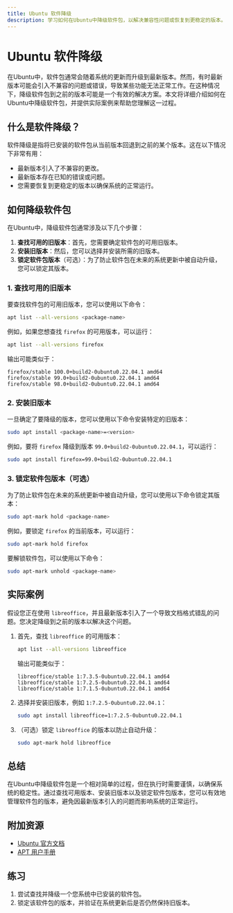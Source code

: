 ```yaml
---
title: Ubuntu 软件降级
description: 学习如何在Ubuntu中降级软件包，以解决兼容性问题或恢复到更稳定的版本。
---
```


# Ubuntu 软件降级

在Ubuntu中，软件包通常会随着系统的更新而升级到最新版本。然而，有时最新版本可能会引入不兼容的问题或错误，导致某些功能无法正常工作。在这种情况下，降级软件包到之前的版本可能是一个有效的解决方案。本文将详细介绍如何在Ubuntu中降级软件包，并提供实际案例来帮助您理解这一过程。

## 什么是软件降级？

软件降级是指将已安装的软件包从当前版本回退到之前的某个版本。这在以下情况下非常有用：

- 最新版本引入了不兼容的更改。
- 最新版本存在已知的错误或问题。
- 您需要恢复到更稳定的版本以确保系统的正常运行。

## 如何降级软件包

在Ubuntu中，降级软件包通常涉及以下几个步骤：

1. **查找可用的旧版本**：首先，您需要确定软件包的可用旧版本。
2. **安装旧版本**：然后，您可以选择并安装所需的旧版本。
3. **锁定软件包版本**（可选）：为了防止软件包在未来的系统更新中被自动升级，您可以锁定其版本。

### 1. 查找可用的旧版本

要查找软件包的可用旧版本，您可以使用以下命令：

```bash
apt list --all-versions <package-name>
```

例如，如果您想查找 `firefox` 的可用版本，可以运行：

```bash
apt list --all-versions firefox
```

输出可能类似于：

```plaintext
firefox/stable 100.0+build2-0ubuntu0.22.04.1 amd64
firefox/stable 99.0+build2-0ubuntu0.22.04.1 amd64
firefox/stable 98.0+build2-0ubuntu0.22.04.1 amd64
```

### 2. 安装旧版本

一旦确定了要降级的版本，您可以使用以下命令安装特定的旧版本：

```bash
sudo apt install <package-name>=<version>
```

例如，要将 `firefox` 降级到版本 `99.0+build2-0ubuntu0.22.04.1`，可以运行：

```bash
sudo apt install firefox=99.0+build2-0ubuntu0.22.04.1
```

### 3. 锁定软件包版本（可选）

为了防止软件包在未来的系统更新中被自动升级，您可以使用以下命令锁定其版本：

```bash
sudo apt-mark hold <package-name>
```

例如，要锁定 `firefox` 的当前版本，可以运行：

```bash
sudo apt-mark hold firefox
```

要解锁软件包，可以使用以下命令：

```bash
sudo apt-mark unhold <package-name>
```

## 实际案例

假设您正在使用 `libreoffice`，并且最新版本引入了一个导致文档格式错乱的问题。您决定降级到之前的版本以解决这个问题。

1. 首先，查找 `libreoffice` 的可用版本：

   ```bash
   apt list --all-versions libreoffice
   ```

   输出可能类似于：

   ```plaintext
   libreoffice/stable 1:7.3.5-0ubuntu0.22.04.1 amd64
   libreoffice/stable 1:7.2.5-0ubuntu0.22.04.1 amd64
   libreoffice/stable 1:7.1.5-0ubuntu0.22.04.1 amd64
   ```

2. 选择并安装旧版本，例如 `1:7.2.5-0ubuntu0.22.04.1`：

   ```bash
   sudo apt install libreoffice=1:7.2.5-0ubuntu0.22.04.1
   ```

3. （可选）锁定 `libreoffice` 的版本以防止自动升级：

   ```bash
   sudo apt-mark hold libreoffice
   ```

## 总结

在Ubuntu中降级软件包是一个相对简单的过程，但在执行时需要谨慎，以确保系统的稳定性。通过查找可用版本、安装旧版本以及锁定软件包版本，您可以有效地管理软件包的版本，避免因最新版本引入的问题而影响系统的正常运行。

## 附加资源

- [Ubuntu 官方文档](https://ubuntu.com/server/docs)
- [APT 用户手册](https://manpages.ubuntu.com/manpages/jammy/en/man8/apt.8.html)

## 练习

1. 尝试查找并降级一个您系统中已安装的软件包。
2. 锁定该软件包的版本，并验证在系统更新后是否仍然保持旧版本。
